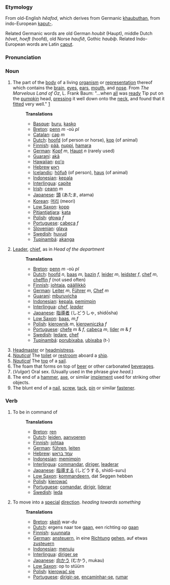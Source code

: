 ===Etymology===

From old-English ''h&ecirc;afod'', which derives from Germanic [[khaubuthan]], from indo-European [[kaput-]].

Related Germanic words are old German ''houbit'' (Haupt), middle Dutch ''h&ocirc;vet'', ''hoeft'' (hoofd), old Norse ''haufi&eth;'', Gothic ''haubi&thorn;''. Related Indo-European words are Latin [[caput]].

===Pronunciation===

===Noun===

# The part of the [[body]] of a living [[organism]] or [[representation]] thereof which contains the [[brain]], [[eye]]s, [[ear|ears]], [[mouth]], and [[nose]].  From ''The Marvelous Land of Oz'', L. Frank Baum: "...when [[all]] was [[ready]] Tip put on the [[pumpkin]] head, [[press|pressing]] it well down onto the [[neck]], and found that it [[fit|fitted]] very well." [http://www.literature.org/authors/baum-l-frank/the-marvelous-land-of-oz/chapter-01.html]
#:
#:'''Translations'''
#:*[[Basque]]: [[buru]], [[kasko]]
#:*[[Breton]]: [[penn]] ''m'' -où ''pl''
#:*[[Catalan]]: [[cap]] ''m''
#:*[[Dutch]]: [[hoofd]] (of person or horse), [[kop]] (of animal)
#:*[[Finnish]]: [[pää]], [[nuppi]], [[hamara]]
#:*[[German]]: [[Kopf]] ''m'', [[Haupt]] ''n'' (rarely used)
#:*[[Guaraní]]: [[akã]]
#:*[[Hawaiian]]: [[poʻo]]
#:*[[Hebrew]] [[ראש]]
#:*[[Icelandic]]: [[höfuð]] (of person), [[haus]] (of animal) 
#:*[[Indonesian]]: [[kepala]]
#:*[[Interlingua]]: [[capite]]
#:*[[Irish]]: [[ceann]] ''m''
#:*[[Japanese]]: [[頭]] (あたま, atama)
#:*[[Korean]]: [[머리]] (meori)
#:*[[Low Saxon]]: [[kopp]]
#:*[[Pitjantjatjara]]: [[kata]]
#:*[[Polish]]: [[głowa]] ''f''
#:*[[Portuguese]]: [[cabeça]] ''f''
#:*[[Slovenian]]: [[glava]]
#:*[[Swedish]]: [[huvud]]
#:*[[Tupinambá]]: [[akanga]]
#:
# [[Leader]], [[chief]], as in ''Head of the department''
#:
#:'''Translations'''
#:*[[Breton]]: [[penn]] ''m'' -où ''pl''
#:*[[Dutch]]: [[hoofd]] ''n'', [[baas]] ''m'', [[bazin]] ''f'', [[leider]] ''m'', [[leidster]] ''f'', [[chef]] ''m'', [[cheffin]] ''f'' (not used often)
#:*[[Finnish]]: [[johtaja]], [[päällikkö]]
#:*[[German]]: [[Leiter]] ''m'', [[Führer]] ''m'', [[Chef]] ''m''
#:*[[Guaraní]]: [[mburuvicha]]
#:*[[Indonesian]]: [[kepala]], [[pimpin|pemimpin]]
#:*[[Interlingua]]: ''[[chef]]'', ''[[leader]]''
#:*[[Japanese]]: [[指導者]] (しどうしゃ, shidōsha)
#:*[[Low Saxon]]: [[baas]], ''m'',''f''
#:*[[Polish]]: [[kierownik]] ''m'', [[kierowniczka]] ''f''
#:*[[Portuguese]]: [[chefe]] ''m'' & ''f'', [[cabeça]] ''m'', [[líder]] ''m'' & ''f''
#:*[[Swedish]]: [[ledare]], [[chef]]
#:*[[Tupinambá]]: [[porubixaba]], [[ubixaba]] (t-)
# [[Headmaster]] or [[headmistress]].
# ''[[Nautical terminology|Nautical]]'' The [[toilet]] or [[restroom]] aboard a [[ship]].
# ''[[Nautical terminology|Nautical]]'' The [[top]] of a [[sail]].
# The foam that forms on top of [[beer]] or other carbonated [[beverage]]s.
# (''Vulgar'') Oral sex.  (Usually used in the phrase ''give head.'')
# The end of a [[hammer]], [[axe]], or similar [[implement]] used for striking other objects.
# The blunt end of a [[nail]], [[screw]], [[tack]], [[pin]] or similar [[fastener]].

===Verb===
# To be in command of
#:
#:'''Translations'''
#:*[[Breton]]: [[ren]]
#:*[[Dutch]]: [[leiden]], [[aanvoeren]] 
#:*[[Finnish]]: [[johtaa]]
#:*[[German]]: [[führen]], [[leiten]] 
#:*[[Hebrew]]: [[עמד בראש]]
#:*[[Indonesian]]: [[pimpin|memimpin]]
#:*[[Interlingua]]: [[commandar]], [[diriger]], [[leaderar]]
#:*[[Japanese]]: [[指導する]] (しどうする, shidō-suru)
#:*[[Low Saxon]]: [[kommandeern]], dat Seggen hebben
#:*[[Polish]]: [[kierować]]
#:*[[Portuguese]]: [[comandar]], [[dirigir]], [[liderar]]
#:*[[Swedish]]: [[leda]]
#:
# To move into a [[special]] [[direction]]. ''heading towards something''
#:'''Translations'''
#:*[[Breton]]: [[skeiñ]] war-du
#:*[[Dutch]]: ergens naar toe [[gaan]], een richting op [[gaan]]
#:*[[Finnish]]: [[suunnata]]
#:*[[German]]: [[ansteuern]], in eine [[Richtung]] [[gehen]], auf etwas [[zusteuern]]
#:*[[Indonesian]]: [[tuju|menuju]]
#:*[[Interlingua]]: [[diriger se]]
#:*[[Japanese]]: [[向かう]] (むかう, mukau)
#:*[[Low Saxon]]: op to stüürn
#:*[[Polish]]: [[kierować się]]
#:*[[Portuguese]]: [[dirigir-se]], [[encaminhar-se]], [[rumar]]